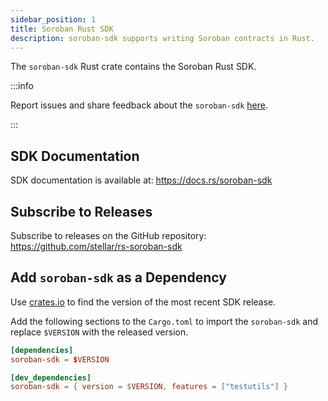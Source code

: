```yaml
---
sidebar_position: 1
title: Soroban Rust SDK
description: soroban-sdk supports writing Soroban contracts in Rust.
---
```


The `soroban-sdk` Rust crate contains the Soroban Rust SDK.

:::info

Report issues and share feedback about the `soroban-sdk`
[here](https://github.com/stellar/rs-soroban-sdk/issues/new/choose).

:::

## SDK Documentation

SDK documentation is available at:
https://docs.rs/soroban-sdk

## Subscribe to Releases

Subscribe to releases on the GitHub repository:
https://github.com/stellar/rs-soroban-sdk

## Add `soroban-sdk` as a Dependency

Use [crates.io](https://crates.io/crates/soroban-sdk) to find the version of the
most recent SDK release.

Add the following sections to the `Cargo.toml` to import the `soroban-sdk` and
replace `$VERSION` with the released version.

```toml
[dependencies]
soroban-sdk = $VERSION

[dev_dependencies]
soroban-sdk = { version = $VERSION, features = ["testutils"] }
```
